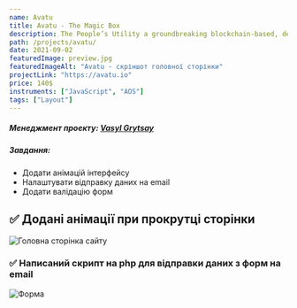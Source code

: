 ```yaml
---
name: Avatu
title: Avatu - The Magic Box
description: The People’s Utility a groundbreaking blockchain-based, demand response power distribution system
path: /projects/avatu/
date: 2021-09-02
featuredImage: preview.jpg
featuredImageAlt: "Avatu - скріншот головної сторінки"
projectLink: "https://avatu.io"
price: 140$
instruments: ["JavaScript", "AOS"]
tags: ["Layout"]
---
```


##### Менеджмент проекту: <a href="https://t.me/grytsay14" target="_blank">Vasyl Grytsay</a>

##### Завдання:

- Додати анімацій інтерфейсу
- Налаштувати відправку даних на email
- Додати валідацію форм

## ✅  Додані анімації при прокрутці сторінки

![Головна сторінка сайту](full.jpg)

### ✅ Написаний скрипт на php для відправки даних з форм на email

![Форма](img1.jpg)
